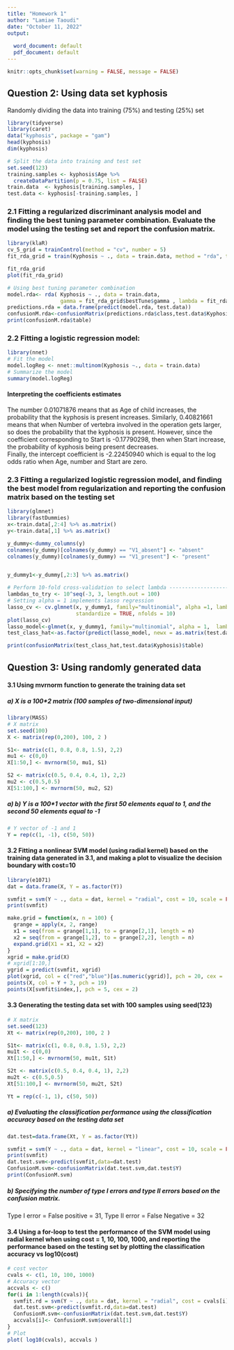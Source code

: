 ```yaml
---
title: "Homework 1"
author: "Lamiae Taoudi"
date: "October 11, 2022"
output:
  
  word_document: default
  pdf_document: default
---
```

```r
knitr::opts_chunk$set(warning = FALSE, message = FALSE) 
```
## Question 2: Using data set kyphosis 
Randomly dividing the data into training (75%) and testing (25%) set

```r
library(tidyverse)
library(caret)
data("kyphosis", package = "gam")
head(kyphosis)
dim(kyphosis)

# Split the data into training and test set
set.seed(123)
training.samples <- kyphosis$Age %>%
  createDataPartition(p = 0.75, list = FALSE)
train.data  <- kyphosis[training.samples, ]
test.data <- kyphosis[-training.samples, ]
```

### 2.1 Fitting a regularized discriminant analysis model and finding the best tuning parameter combination. Evaluate the model using the testing set and report the confusion matrix.
```r
library(klaR)
cv_5_grid = trainControl(method = "cv", number = 5)
fit_rda_grid = train(Kyphosis ~ ., data = train.data, method = "rda", trControl = cv_5_grid)

fit_rda_grid
plot(fit_rda_grid)

# Using best tuning parameter combination
model.rda<- rda( Kyphosis ~ ., data = train.data, 
                 gamma = fit_rda_grid$bestTune$gamma , lambda = fit_rda_grid$bestTune$lambda)
predictions.rda = data.frame(predict(model.rda, test.data))
confusionM.rda<-confusionMatrix(predictions.rda$class,test.data$Kyphosis)
print(confusionM.rda$table)
```


### 2.2 Fitting a logistic regression model: 

```r
library(nnet)
# Fit the model
model.logReg <- nnet::multinom(Kyphosis ~., data = train.data)
# Summarize the model
summary(model.logReg)

```
#### Interpreting the coefficients estimates

The number 0.01071876 means that as Age of child increases, the probability that the kyphosis is present increases. 
Similarly, 0.40821661 means that when Number of vertebra involved in the operation gets larger, so does the probability that the kyphosis is present. 
However, since the coefficient corresponding to Start is -0.17790298, then when Start increase, the probability of kyphosis being present decreases.   
Finally, the intercept coefficient is -2.22450940 which is equal to the log odds ratio when Age, number and Start are zero.


### 2.3 Fitting a regularized logistic regression model, and finding the best model from  regularization and reporting the confusion matrix based on the testing set

```r
library(glmnet)
library(fastDummies)
x<-train.data[,2:4] %>% as.matrix()
y<-train.data[,1] %>% as.matrix()

y_dummy<-dummy_columns(y)
colnames(y_dummy)[colnames(y_dummy) == "V1_absent"] <- "absent"
colnames(y_dummy)[colnames(y_dummy) == "V1_present"] <- "present"


y_dummy1<-y_dummy[,2:3] %>% as.matrix()

# Perform 10-fold cross-validation to select lambda ---------------------------
lambdas_to_try <- 10^seq(-3, 3, length.out = 100)
# Setting alpha = 1 implements lasso regression
lasso_cv <- cv.glmnet(x, y_dummy1, family="multinomial", alpha =1, lambda = lambdas_to_try,
                      standardize = TRUE, nfolds = 10)
plot(lasso_cv)
lasso_model<-glmnet(x, y_dummy1, family="multinomial", alpha = 1,  lambda=lasso_cv$lambda.min, standardize = TRUE)
test_class_hat<-as.factor(predict(lasso_model, newx = as.matrix(test.data[,2:4]),type="class"))

print(confusionMatrix(test_class_hat,test.data$Kyphosis)$table)

```


## Question 3: Using randomly generated data 
#### 3.1 Using mvrnorm function to generate the training data set 
##### a)	X is a 100*2 matrix (100 samples of two-dimensional input)

```r
library(MASS)
# X matrix 
set.seed(100)
X <- matrix(rep(0,200), 100, 2 )

S1<- matrix(c(1, 0.8, 0.8, 1.5), 2,2)
mu1 <- c(0,0)
X[1:50,] <- mvrnorm(50, mu1, S1)

S2 <- matrix(c(0.5, 0.4, 0.4, 1), 2,2)
mu2 <- c(0.5,0.5)
X[51:100,] <- mvrnorm(50, mu2, S2)
```


##### a)	b)	Y is a 100*1 vector with the first 50 elements equal to 1, and the second 50 elements equal to -1


```r
# Y vector of -1 and 1 
Y = rep(c(1, -1), c(50, 50))

```


#### 3.2 Fitting a nonlinear SVM model (using radial kernel) based on the training data generated in 3.1, and making a plot to visualize the decision boundary with cost=10

```r
library(e1071)
dat = data.frame(X, Y = as.factor(Y))

svmfit = svm(Y ~ ., data = dat, kernel = "radial", cost = 10, scale = FALSE)
print(svmfit)

```
```r
make.grid = function(x, n = 100) {
  grange = apply(x, 2, range)
  x1 = seq(from = grange[1,1], to = grange[2,1], length = n)
  x2 = seq(from = grange[1,2], to = grange[2,2], length = n)
  expand.grid(X1 = x1, X2 = x2)
}
xgrid = make.grid(X)
# xgrid[1:10,]
ygrid = predict(svmfit, xgrid)
plot(xgrid, col = c("red","blue")[as.numeric(ygrid)], pch = 20, cex = .2)
points(X, col = Y + 3, pch = 19)
points(X[svmfit$index,], pch = 5, cex = 2)
```


#### 3.3 Generating the testing data set with 100 samples using seed(123)

```r
# X matrix 
set.seed(123)
Xt <- matrix(rep(0,200), 100, 2 )

S1t<- matrix(c(1, 0.8, 0.8, 1.5), 2,2)
mu1t <- c(0,0)
Xt[1:50,] <- mvrnorm(50, mu1t, S1t)

S2t <- matrix(c(0.5, 0.4, 0.4, 1), 2,2)
mu2t <- c(0.5,0.5)
Xt[51:100,] <- mvrnorm(50, mu2t, S2t)

Yt = rep(c(-1, 1), c(50, 50))
```


##### a)	Evaluating the classification performance using the classification accuracy based on the testing data set


```r
dat.test=data.frame(Xt, Y = as.factor(Yt))

svmfit = svm(Y ~ ., data = dat, kernel = "linear", cost = 10, scale = FALSE)
print(svmfit)
dat.test.svm<-predict(svmfit,data=dat.test)
ConfusionM.svm<-confusionMatrix(dat.test.svm,dat.test$Y)
print(ConfusionM.svm)
```



##### b)	Specifying the number of type I errors and type II errors based on the confusion matrix.
Type I error = False positive = 31, Type II error = False Negative = 32


#### 3.4 Using a for-loop to test the performance of the SVM model using radial kernel when using cost = 1, 10, 100, 1000, and reporting the performance based on the testing set by plotting the classification accuracy vs log10(cost)



```r
# cost vector
cvals <- c(1, 10, 100, 1000)
# Accuracy vector
accvals <- c()
for(i in 1:length(cvals)){
  svmfit.rd = svm(Y ~ ., data = dat, kernel = "radial", cost = cvals[i], scale = FALSE)
  dat.test.svm<-predict(svmfit.rd,data=dat.test)
  ConfusionM.svm<-confusionMatrix(dat.test.svm,dat.test$Y)
  accvals[i]<- ConfusionM.svm$overall[1]
}
# Plot 
plot( log10(cvals), accvals )
```

































